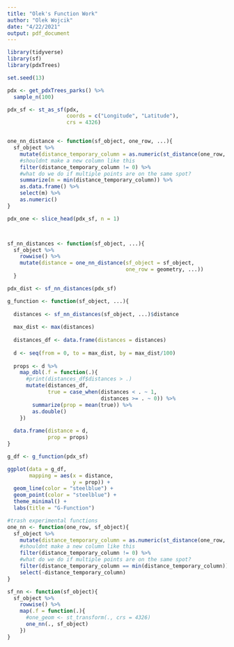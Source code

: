 ```yaml
---
title: "Olek's Function Work"
author: "Olek Wojcik"
date: "4/22/2021"
output: pdf_document
---
```

```r
library(tidyverse)
library(sf)
library(pdxTrees)
```

```r
set.seed(13)

pdx <- get_pdxTrees_parks() %>%
  sample_n(100)

pdx_sf <- st_as_sf(pdx,
                   coords = c("Longitude", "Latitude"),
                   crs = 4326)


one_nn_distance <- function(sf_object, one_row, ...){
  sf_object %>%
    mutate(distance_temporary_column = as.numeric(st_distance(one_row, sf_object, ...)))%>%
    #shouldnt make a new column like this
    filter(distance_temporary_column != 0) %>%
    #what do we do if multiple points are on the same spot?
    summarize(m = min(distance_temporary_column)) %>%
    as.data.frame() %>%
    select(m) %>%
    as.numeric()
}

pdx_one <- slice_head(pdx_sf, n = 1)



sf_nn_distances <- function(sf_object, ...){
  sf_object %>%
    rowwise() %>%
    mutate(distance = one_nn_distance(sf_object = sf_object,
                                      one_row = geometry, ...))
  }

pdx_dist <- sf_nn_distances(pdx_sf)

g_function <- function(sf_object, ...){
  
  distances <- sf_nn_distances(sf_object, ...)$distance
  
  max_dist <- max(distances)
  
  distances_df <- data.frame(distances = distances)
  
  d <- seq(from = 0, to = max_dist, by = max_dist/100)
  
  props <- d %>%
    map_dbl(.f = function(.){
      #print(distances_df$distances > .)
      mutate(distances_df,
             true = case_when(distances < . ~ 1,
                              distances >= . ~ 0)) %>%
        summarize(prop = mean(true)) %>%
        as.double()
    })
  
  data.frame(distance = d,
             prop = props)
}

g_df <- g_function(pdx_sf)

ggplot(data = g_df,
       mapping = aes(x = distance,
                     y = prop)) +
  geom_line(color = "steelblue") +
  geom_point(color = "steelblue") +
  theme_minimal() +
  labs(title = "G-Function")
```

```r
#trash experimental functions
one_nn <- function(one_row, sf_object){
  sf_object %>%
    mutate(distance_temporary_column = as.numeric(st_distance(one_row, sf_object)))%>%
    #shouldnt make a new column like this
    filter(distance_temporary_column != 0) %>%
    #what do we do if multiple points are on the same spot?
    filter(distance_temporary_column == min(distance_temporary_column)) %>%
    select(-distance_temporary_column)
}

sf_nn <- function(sf_object){
  sf_object %>%
    rowwise() %>%
    map(.f = function(.){
      #one_geom <- st_transform(., crs = 4326)
      one_nn(., sf_object)
    })
}
```


